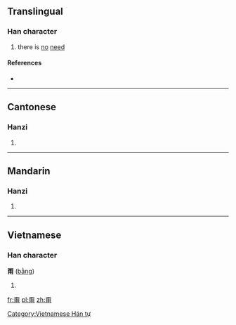 ==Translingual==

===Han character===
{{Han char|rn=101|rad=用|as=04|sn=9|four=1022<sub>7</sub>|canj=一火月手 (MFBQ)}}

# there is [[no]] [[need]]

====References====
* {{Han ref|kx=0756.051|dkj=21713|dj=1166.060|hdz=10025.110|uh=752D|ud=29997|bh=ACC7|bd=44231}}

----

==Cantonese==

===Hanzi===
{{yue-hanzi|jyut=|y=bang2}}

# {{defn|lang=yue|sort=用04}}

----

==Mandarin==

===Hanzi===
{{cmn-hanzi|pin=[[béng]] ([[beng2]]), [[qì]] ([[qi4]])|wg=peng<sup>2</sup>, ch'i<sup>4</sup>}}

# {{defn|lang=cmn|sort=用04}}

----

==Vietnamese==

===Han character===
'''甭''' ([[bằng]])

# {{defn|lang=vi}}

[[Category:Vietnamese Hán tự]]

[[fr:甭]]
[[pl:甭]]
[[zh:甭]]